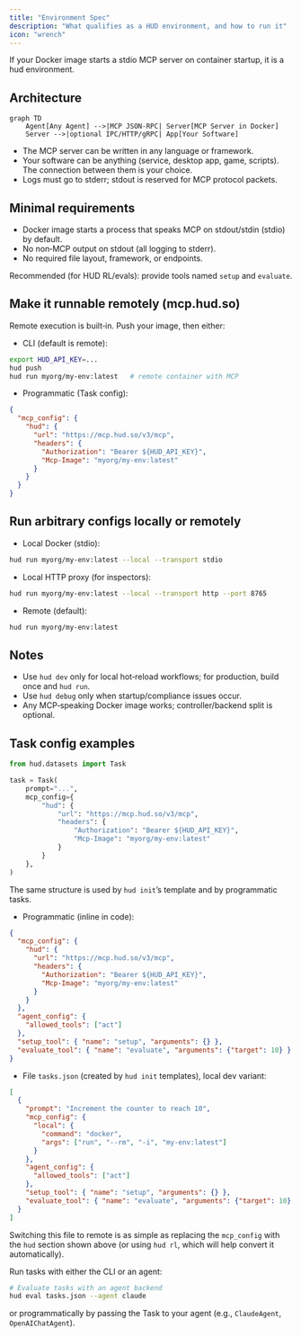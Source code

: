 ```yaml
---
title: "Environment Spec"
description: "What qualifies as a HUD environment, and how to run it"
icon: "wrench"
---
```


If your Docker image starts a stdio MCP server on container startup, it is a hud environment.

## Architecture

```mermaid
graph TD
    Agent[Any Agent] -->|MCP JSON‑RPC| Server[MCP Server in Docker]
    Server -->|optional IPC/HTTP/gRPC| App[Your Software]
```

- The MCP server can be written in any language or framework.
- Your software can be anything (service, desktop app, game, scripts). The connection between them is your choice.
- Logs must go to stderr; stdout is reserved for MCP protocol packets.

## Minimal requirements

- Docker image starts a process that speaks MCP on stdout/stdin (stdio) by default.
- No non‑MCP output on stdout (all logging to stderr).
- No required file layout, framework, or endpoints.

Recommended (for HUD RL/evals): provide tools named `setup` and `evaluate`.

## Make it runnable remotely (mcp.hud.so)

Remote execution is built‑in. Push your image, then either:

- CLI (default is remote):

```bash
export HUD_API_KEY=...
hud push
hud run myorg/my-env:latest   # remote container with MCP
```

- Programmatic (Task config):

```json
{
  "mcp_config": {
    "hud": {
      "url": "https://mcp.hud.so/v3/mcp",
      "headers": {
        "Authorization": "Bearer ${HUD_API_KEY}",
        "Mcp-Image": "myorg/my-env:latest"
      }
    }
  }
}
```

## Run arbitrary configs locally or remotely

- Local Docker (stdio):

```bash
hud run myorg/my-env:latest --local --transport stdio
```

- Local HTTP proxy (for inspectors):

```bash
hud run myorg/my-env:latest --local --transport http --port 8765
```

- Remote (default):

```bash
hud run myorg/my-env:latest
```

## Notes

- Use `hud dev` only for local hot‑reload workflows; for production, build once and `hud run`.
- Use `hud debug` only when startup/compliance issues occur.
- Any MCP‑speaking Docker image works; controller/backend split is optional.

## Task config examples

```python
from hud.datasets import Task

task = Task(
    prompt="...",
    mcp_config={
        "hud": {
            "url": "https://mcp.hud.so/v3/mcp",
            "headers": {
                "Authorization": "Bearer ${HUD_API_KEY}",
                "Mcp-Image": "myorg/my-env:latest"
            }
        }
    },
)
```

The same structure is used by `hud init`’s template and by programmatic tasks.

- Programmatic (inline in code):

```json
{
  "mcp_config": {
    "hud": {
      "url": "https://mcp.hud.so/v3/mcp",
      "headers": {
        "Authorization": "Bearer ${HUD_API_KEY}",
        "Mcp-Image": "myorg/my-env:latest"
      }
    }
  },
  "agent_config": {
    "allowed_tools": ["act"]
  },
  "setup_tool": { "name": "setup", "arguments": {} },
  "evaluate_tool": { "name": "evaluate", "arguments": {"target": 10} }
}
```

- File `tasks.json` (created by `hud init` templates), local dev variant:

```json
[
  {
    "prompt": "Increment the counter to reach 10",
    "mcp_config": {
      "local": {
        "command": "docker",
        "args": ["run", "--rm", "-i", "my-env:latest"]
      }
    },
    "agent_config": {
      "allowed_tools": ["act"]
    },
    "setup_tool": { "name": "setup", "arguments": {} },
    "evaluate_tool": { "name": "evaluate", "arguments": {"target": 10} }
  }
]
```

Switching this file to remote is as simple as replacing the `mcp_config` with the `hud` section shown above (or using `hud rl`, which will help convert it automatically).

Run tasks with either the CLI or an agent:

```bash
# Evaluate tasks with an agent backend
hud eval tasks.json --agent claude
```

or programmatically by passing the Task to your agent (e.g., `ClaudeAgent`, `OpenAIChatAgent`).
